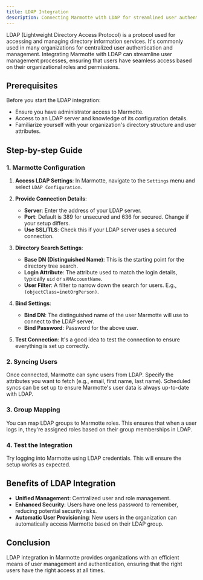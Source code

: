 ```yaml
---
title: LDAP Integration
description: Connecting Marmotte with LDAP for streamlined user authentication and management.
---
```


LDAP (Lightweight Directory Access Protocol) is a protocol used for accessing and managing directory information services. It's commonly used in many organizations for centralized user authentication and management. Integrating Marmotte with LDAP can streamline user management processes, ensuring that users have seamless access based on their organizational roles and permissions.

## **Prerequisites**

Before you start the LDAP integration:

- Ensure you have administrator access to Marmotte.
- Access to an LDAP server and knowledge of its configuration details.
- Familiarize yourself with your organization's directory structure and user attributes.

## **Step-by-step Guide**

### 1. **Marmotte Configuration**

1. **Access LDAP Settings**: In Marmotte, navigate to the `Settings` menu and select `LDAP Configuration`.
2. **Provide Connection Details**:
   - **Server**: Enter the address of your LDAP server.
   - **Port**: Default is 389 for unsecured and 636 for secured. Change if your setup differs.
   - **Use SSL/TLS**: Check this if your LDAP server uses a secured connection.

3. **Directory Search Settings**:
   - **Base DN (Distinguished Name)**: This is the starting point for the directory tree search.
   - **Login Attribute**: The attribute used to match the login details, typically `uid` or `sAMAccountName`.
   - **User Filter**: A filter to narrow down the search for users. E.g., `(objectClass=inetOrgPerson)`.

4. **Bind Settings**:
   - **Bind DN**: The distinguished name of the user Marmotte will use to connect to the LDAP server.
   - **Bind Password**: Password for the above user.

5. **Test Connection**: It's a good idea to test the connection to ensure everything is set up correctly.

### 2. **Syncing Users**

Once connected, Marmotte can sync users from LDAP. Specify the attributes you want to fetch (e.g., email, first name, last name). Scheduled syncs can be set up to ensure Marmotte's user data is always up-to-date with LDAP.

### 3. **Group Mapping**

You can map LDAP groups to Marmotte roles. This ensures that when a user logs in, they're assigned roles based on their group memberships in LDAP.

### 4. **Test the Integration**

Try logging into Marmotte using LDAP credentials. This will ensure the setup works as expected.

## **Benefits of LDAP Integration**

- **Unified Management**: Centralized user and role management.
- **Enhanced Security**: Users have one less password to remember, reducing potential security risks.
- **Automatic User Provisioning**: New users in the organization can automatically access Marmotte based on their LDAP group.

## **Conclusion**

LDAP integration in Marmotte provides organizations with an efficient means of user management and authentication, ensuring that the right users have the right access at all times.
